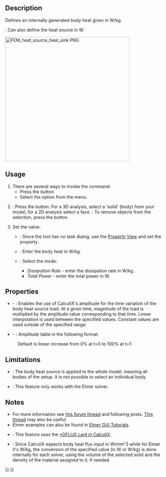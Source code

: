 <languages/>

{{Docnav
|[[FEM_ConstraintTemperature|Temperature Boundary Condition]]
|[[FEM_ConstantVacuumPermittivity|Constant Vacuum Permittivity]]
|[[FEM_Workbench|FEM]]
|IconL=FEM_ConstraintTemperature.svg
|IconR=FEM_ConstantVacuumPermittivity.svg
|IconC=Workbench_FEM.svg
}}

{{GuiCommandContainer|
{{GuiCommand
|Name=FEM ConstraintBodyHeatSource
|MenuLocation=Model → Thermal Boundary Conditions and Loads → Body Heat Source
|Workbenches=[[FEM_Workbench|FEM]]
|Version=0.19
|SeeAlso=[[FEM_tutorial|FEM tutorial]]
}}
{{GuiCommandFemInfo
|Solvers=CalculiX, Elmer
}}
}}

==Description==

Defines an internally generated body heat given in W/kg.

{{VersionPlus|1.0}}: Can also define the heat source in W.

[[Image:FEM_heat_source_heat_sink.PNG|400px]]
{{Caption|Heat sink with a chip underneath serving as a body heat source}}

==Usage==

# There are several ways to invoke the command:
#* Press the {{Button|[[Image:FEM_ConstraintBodyHeatSource.svg|16px]] [[FEM_ConstraintBodyHeatSource|Body Heat Source]]}} button.
#* Select the {{MenuCommand|Model → Thermal Boundary Conditions and Loads → [[Image:FEM_ConstraintBodyHeatSource.svg|16px]] Body Heat Source}} option from the menu.
# {{VersionPlus|0.21}}: Press the {{Button|Add}} button. For a 3D analysis, select a 'solid' (body) from your model, for a 2D analysis select a face. {{Version|1.1}}: To remove objects from the selection, press the {{Button|Remove}} button.
# Set the value: 
#* {{VersionMinus|0.20}}: Since the tool has no task dialog, use the [[Property_View|Property View]] and set the property {{PropertyData|Heat Source}}.
#* {{Version|0.21}}: Enter the body heat in W/kg.
#* {{VersionPlus|1.0}}: Select the mode:
#** ''Dissipation Rate'' - enter the dissipation rate in W/kg .
#** ''Total Power'' - enter the total power in W.

==Properties==

* {{PropertyData|Enable Amplitude}} - {{Version|1.1}}: Enables the use of CalculiX's amplitude for the time variation of the body heat source load. At a given time, magnitude of the load is multiplied by the amplitude value corresponding to that time. Linear interpolation is used between the specified values. Constant values are used outside of the specified range.
* {{PropertyData|Amplitude Values}} - {{Version|1.1}}: Amplitude table in the following format:

: {{Code|lang=text|code=
time_1, amplitude_value_1
…
}}

: Default is linear increase from 0% at t=0 to 100% at t=1:

: {{Code|lang=text|code=
0, 0
1, 1
}}

==Limitations==

* {{VersionMinus|0.20}}: The body heat source is applied to the whole model, meaning all bodies of the setup. It is not possible to select an individual body.
* {{VersionMinus|0.21}}: This feature only works with the Elmer solver.

==Notes==

* For more information see [https://forum.freecad.org/viewtopic.php?f=18&t=44705&start=490#p422539 this forum thread] and following posts. [https://forum.freecad.org/viewtopic.php?f=18&t=28926 This thread] may also be useful.
* Elmer examples can also be found in [https://www.nic.funet.fi/pub/sci/physics/elmer/doc/ElmerTutorials.pdf Elmer GUI Tutorials].
* {{VersionPlus|1.0}}: This feature uses the [https://web.mit.edu/calculix_v2.7/CalculiX/ccx_2.7/doc/ccx/node188.html *DFLUX card in CalculiX].
* {{VersionPlus|1.0}}: Since CalculiX expects body heat flux input in W/mm^3 while for Elmer it's W/kg, the conversion of the specified value (in W or W/kg) is done internally for each solver, using the volume of the selected solid and the density of the material assigned to it, if needed.

{{Docnav
|[[FEM_ConstraintTemperature|Temperature Boundary Condition]]
|[[FEM_ConstantVacuumPermittivity|Constant Vacuum Permittivity]]
|[[FEM_Workbench|FEM]]
|IconL=FEM_ConstraintTemperature.svg
|IconR=FEM_ConstantVacuumPermittivity.svg
|IconC=Workbench_FEM.svg
}}

{{FEM_Tools_navi{{#translation:}}}}
{{Userdocnavi{{#translation:}}}}